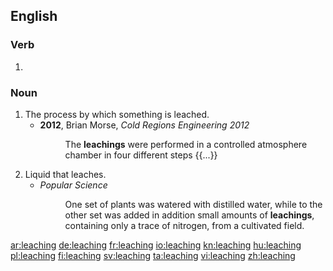 ==English==

===Verb===
{{head|en|present participle}}

# {{present participle of|leach|lang=en|nocat=1}}

===Noun===
{{en-noun}}

# The process by which something is leached.
#* '''2012''', Brian Morse, ''Cold Regions Engineering 2012''
#*: The '''leachings''' were performed in a controlled atmosphere chamber in four different steps {{...}}
# Liquid that leaches.
#* ''Popular Science''
#*: One set of plants was watered with distilled water, while to the other set was added in addition small amounts of '''leachings''', containing only a trace of nitrogen, from a cultivated field.

[[ar:leaching]]
[[de:leaching]]
[[fr:leaching]]
[[io:leaching]]
[[kn:leaching]]
[[hu:leaching]]
[[pl:leaching]]
[[fi:leaching]]
[[sv:leaching]]
[[ta:leaching]]
[[vi:leaching]]
[[zh:leaching]]